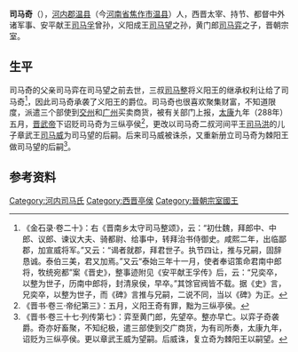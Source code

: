 '''司马奇'''（{{bd|？|| ？||}}），[[河內郡_(中國)|河内郡]][[温县|温县]]（今[[河南省|河南省]][[焦作市|焦作市]][[温县|温县]]）人，西晋太宰、持节、都督中外诸军事、安平献王[[司马孚|司马孚]]曾孙，义阳成王[[司马望|司马望]]之孙，黄门郎[[司马弈|司马弈]]之子，晋朝宗室。

==生平==
司马奇的父亲司马弈在司马望之前去世，三叔[[司马整|司马整]]将义阳王的继承权利让给了司马奇<ref>《金石录·卷二十》：右《晋南乡太守司马整颂》，云：“初仕魏，拜郎中、中郎、议郎、谏议大夫、骑都尉、给事中，转拜治书侍御史。咸熙二年，出临鄙郡，加宣威将军。”又云：“谒者就郡，拜君世子。执节四让，推与兄嗣，固辞恳诚。泰伯三美，君又加焉。”又云“泰始三年十一月，使者奉诏策命君南中郎将，牧统宛都”案《晋史》，整事迹附见《安平献王孚传》后，云：“兄奕卒，以整为世子，历南中郎将，封清泉侯，早卒。”其馀官阀皆不载。据《史》言，兄奕卒，以整为世子，而《碑》言推与兄嗣，二说不同，当以《碑》为正。</ref>，因此司马奇承袭了义阳王的爵位。司马奇也很喜欢聚集财富，不知道限度，派遣三个部使到[[交州|交州]]和[[广州|广州]]买卖商货，被有关部门上报，[[太康_(西晋)|太康]]九年（288年）五月，[[晋武帝|晋武帝]]下诏贬司马奇为三纵亭侯<ref>《晋书·卷三·帝纪第三》：五月，义阳王奇有罪，黜为三纵亭侯。</ref>，更改以司马奇二叔河间平王[[司马洪|司马洪]]的儿子章武王[[司马威|司马威]]为司马望的后嗣。后来司马威被诛杀，又重新册立司马奇为棘阳王做司马望的后嗣<ref>《晋书·卷三十七·列传第七》：弈至黄门郎，先望卒。整亦早亡。以弈子奇袭爵。奇亦好畜聚，不知纪极，遣三部使到交广商货，为有司所奏，太康九年，诏贬为三纵亭侯。更以章武王威为望嗣。后威诛，复立奇为棘阳王以嗣望。</ref>。

==参考资料==
{{reflist}}

{{start box}}
{{s-before|祖父[[司馬望|司馬望]]}}
{{s-title|[[晉朝藩王列表#義陽國|晉朝義陽王]]|272年—288年}}
{{s-after|堂弟[[司馬威|司馬威]]}}
{{end box}}

[[Category:河内司马氏|Category:河内司马氏]]
[[Category:西晋亭侯|Category:西晋亭侯]]
[[Category:晉朝宗室國王|Category:晉朝宗室國王]]